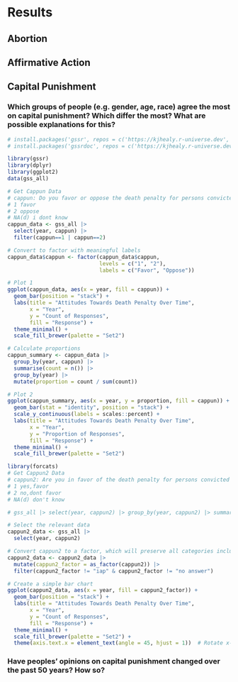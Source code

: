 # Results

## Abortion

## Affirmative Action

## Capital Punishment

### Which groups of people (e.g. gender, age, race) agree the most on capital punishment? Which differ the most? What are possible explanations for this?

```r
# install.packages('gssr', repos = c('https://kjhealy.r-universe.dev', 'https://cloud.r-project.org'))
# install.packages('gssrdoc', repos = c('https://kjhealy.r-universe.dev', 'https://cloud.r-project.org'))

library(gssr)
library(dplyr)
library(ggplot2)
data(gss_all)

# Get Cappun Data
# cappun: Do you favor or oppose the death penalty for persons convicted of murder?
# 1 favor
# 2 oppose
# NA(d) i dont know
cappun_data <- gss_all |> 
  select(year, cappun) |> 
  filter(cappun==1 | cappun==2)

# Convert to factor with meaningful labels
cappun_data$cappun <- factor(cappun_data$cappun, 
                             levels = c("1", "2"),
                             labels = c("Favor", "Oppose"))

# Plot 1
ggplot(cappun_data, aes(x = year, fill = cappun)) +
  geom_bar(position = "stack") +
  labs(title = "Attitudes Towards Death Penalty Over Time",
       x = "Year",
       y = "Count of Responses",
       fill = "Response") +
  theme_minimal() +
  scale_fill_brewer(palette = "Set2")

# Calculate proportions
cappun_summary <- cappun_data |>
  group_by(year, cappun) |>
  summarise(count = n()) |>
  group_by(year) |>
  mutate(proportion = count / sum(count))

# Plot 2
ggplot(cappun_summary, aes(x = year, y = proportion, fill = cappun)) +
  geom_bar(stat = "identity", position = "stack") +
  scale_y_continuous(labels = scales::percent) +
  labs(title = "Attitudes Towards Death Penalty Over Time",
       x = "Year",
       y = "Proportion of Responses",
       fill = "Response") +
  theme_minimal() +
  scale_fill_brewer(palette = "Set2")
```


```r
library(forcats)
# Get Cappun2 Data
# cappun2: Are you in favor of the death penalty for persons convicted of murder?
# 1 yes,favor
# 2 no,dont favor
# NA(d) don't know

# gss_all |> select(year, cappun2) |> group_by(year, cappun2) |> summarize(n())

# Select the relevant data
cappun2_data <- gss_all |> 
  select(year, cappun2)

# Convert cappun2 to a factor, which will preserve all categories including "don't know"
cappun2_data <- cappun2_data |>
  mutate(cappun2_factor = as_factor(cappun2)) |>
  filter(cappun2_factor != "iap" & cappun2_factor != "no answer")

# Create a simple bar chart
ggplot(cappun2_data, aes(x = year, fill = cappun2_factor)) +
  geom_bar(position = "stack") +
  labs(title = "Attitudes Towards Death Penalty Over Time",
       x = "Year",
       y = "Count of Responses",
       fill = "Response") +
  theme_minimal() +
  scale_fill_brewer(palette = "Set2") +
  theme(axis.text.x = element_text(angle = 45, hjust = 1))  # Rotate x-axis labels for better readability


```


### Have peoples' opinions on capital punishment changed over the past 50 years? How so?

```r

```